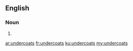 ==English==

===Noun===
{{head|en}}

# {{plural of|undercoat}}

[[ar:undercoats]]
[[fr:undercoats]]
[[ku:undercoats]]
[[my:undercoats]]